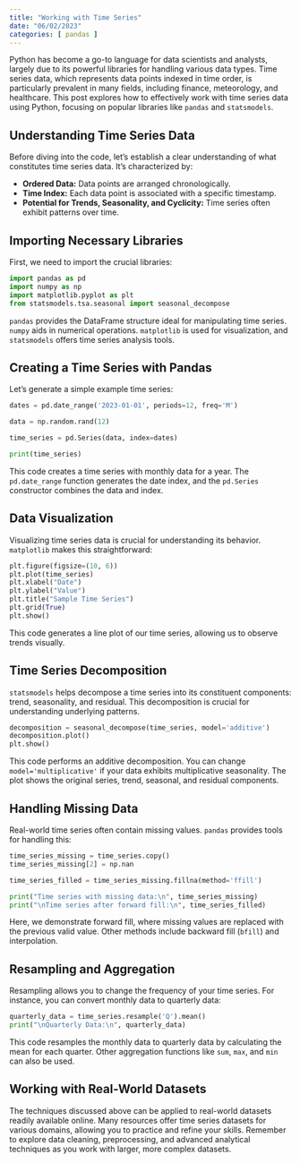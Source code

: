 ```yaml
---
title: "Working with Time Series"
date: "06/02/2023"
categories: [ pandas ]
---
```



Python has become a go-to language for data scientists and analysts, largely due to its powerful libraries for handling various data types.  Time series data, which represents data points indexed in time order, is particularly prevalent in many fields, including finance, meteorology, and healthcare. This post explores how to effectively work with time series data using Python, focusing on popular libraries like `pandas` and `statsmodels`.

## Understanding Time Series Data

Before diving into the code, let's establish a clear understanding of what constitutes time series data.  It's characterized by:

* **Ordered Data:**  Data points are arranged chronologically.
* **Time Index:** Each data point is associated with a specific timestamp.
* **Potential for Trends, Seasonality, and Cyclicity:** Time series often exhibit patterns over time.


## Importing Necessary Libraries

First, we need to import the crucial libraries:

```python
import pandas as pd
import numpy as np
import matplotlib.pyplot as plt
from statsmodels.tsa.seasonal import seasonal_decompose
```

`pandas` provides the DataFrame structure ideal for manipulating time series. `numpy` aids in numerical operations. `matplotlib` is used for visualization, and `statsmodels` offers time series analysis tools.


## Creating a Time Series with Pandas

Let's generate a simple example time series:

```python
dates = pd.date_range('2023-01-01', periods=12, freq='M')

data = np.random.rand(12)

time_series = pd.Series(data, index=dates)

print(time_series)
```

This code creates a time series with monthly data for a year.  The `pd.date_range` function generates the date index, and the `pd.Series` constructor combines the data and index.


## Data Visualization

Visualizing time series data is crucial for understanding its behavior.  `matplotlib` makes this straightforward:

```python
plt.figure(figsize=(10, 6))
plt.plot(time_series)
plt.xlabel("Date")
plt.ylabel("Value")
plt.title("Sample Time Series")
plt.grid(True)
plt.show()
```

This code generates a line plot of our time series, allowing us to observe trends visually.


## Time Series Decomposition

`statsmodels` helps decompose a time series into its constituent components: trend, seasonality, and residual. This decomposition is crucial for understanding underlying patterns.

```python
decomposition = seasonal_decompose(time_series, model='additive')
decomposition.plot()
plt.show()
```

This code performs an additive decomposition. You can change `model='multiplicative'` if your data exhibits multiplicative seasonality.  The plot shows the original series, trend, seasonal, and residual components.


## Handling Missing Data

Real-world time series often contain missing values.  `pandas` provides tools for handling this:

```python
time_series_missing = time_series.copy()
time_series_missing[2] = np.nan

time_series_filled = time_series_missing.fillna(method='ffill')

print("Time series with missing data:\n", time_series_missing)
print("\nTime series after forward fill:\n", time_series_filled)

```

Here, we demonstrate forward fill, where missing values are replaced with the previous valid value.  Other methods include backward fill (`bfill`) and interpolation.


##  Resampling and Aggregation

Resampling allows you to change the frequency of your time series. For instance, you can convert monthly data to quarterly data:


```python
quarterly_data = time_series.resample('Q').mean()
print("\nQuarterly Data:\n", quarterly_data)
```

This code resamples the monthly data to quarterly data by calculating the mean for each quarter.  Other aggregation functions like `sum`, `max`, and `min` can also be used.



## Working with Real-World Datasets

The techniques discussed above can be applied to real-world datasets readily available online. Many resources offer time series datasets for various domains, allowing you to practice and refine your skills.  Remember to explore data cleaning, preprocessing, and advanced analytical techniques as you work with larger, more complex datasets.

